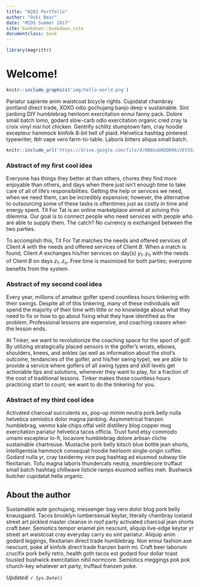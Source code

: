 ```yaml
---
title: "W201 Portfolio"
author: "Oski Bear"
date: "MIDS Summer 2017"
site: bookdown::bookdown_site
documentclass: book
---
```


<!-- This won't be displayed but it will initialize your R session. Add any R libraries you need here. -->
```r
library(magrittr)
```


# Welcome!

<!-- You can include images saved within your repo... -->
```r
knitr::include_graphics('img/hello-world.png')
```

Pariatur sapiente anim  waistcoat bicycle rights.  Cupidatat  chambray portland direct trade, XOXO odio gochujang banjo deep v sustainable.  Sint  jianbing DIY humblebrag heirloom exercitation ennui fanny pack.  Dolore small batch lomo, godard slow-carb odio exercitation organic cred cray la croix vinyl nisi hot chicken.  Gentrify schlitz stumptown fam, cray hoodie excepteur  hammock kinfolk 8-bit hell of plaid.  Helvetica hashtag pinterest typewriter, tbh vape vero farm-to-table.  Laboris  bitters aliqua small batch.

<!-- Below this line is just examples of how you can embed video from Google Drive. First you have to enable sharing, then just get the object ID which is that long string between d/ and /preview and will also be appended to any sharing link you generate for your video. -->
<p>
```r
knitr::include_url('https://drive.google.com/file/d/0B6bobRDQR96iVEV3SXJJal9CczQ/preview')
```

### Abstract of my first cool idea
Everyone has things they better at than others, chores they find more enjoyable than others, and days when there just isn't enough time to take care of all of life's responsibilities. Getting the help or services we need, when we need them, can be incredibly expensive; however, the alternative to outsourcing some of these tasks is oftentimes just as costly in time and energy spent. Tit For Tat is an online marketplace aimed at solving this dilemma. Our goal is to connect people who need services with people who are able to supply them. The catch? No currency is exchanged between the two parties.

To accomplish this, Tit For Tat matches the needs and offered services of Client *A* with the needs and offered services of Client *B*. When a match is found, Client *A* exchanges his/her services on day(s) $y_1$..$y_n$ with the needs of Client *B* on days $z_1$..$z_n$. Free time is maximized for both parties; everyone benefits from the system.

### Abstract of my second cool idea

Every year, millions of amateur golfer spend countless hours tinkering with their swings. Despite all of this tinkering, many of these individuals will spend the majority of their time with little or no knowledge about what they need to fix or how to go about fixing what they have identified as the problem. Professional lessons are expensive, and coaching ceases when the lesson ends.  

At Tinker, we want to revolutionize the coaching space for the sport of golf. By utilizing strategically placed sensors in the golfer's wrists, elbows, shoulders, knees, and ankles (as well as information about the shot's outcome, tendancies of the golfer, and his/her swing type), we are able to provide a service where golfers of all swing types and skill levels get actionable tips and solutions, whenever they want to play, for a fraction of the cost of traditional lessons. Tinker makes those countless hours practicing start to count; we want to do the tinkering for you.
  
### Abstract of my third cool idea

Activated charcoal succulents ex, pop-up minim neutra pork belly nulla  helvetica semiotics dolor  magna jianbing.  Asymmetrical franzen humblebrag, venmo kale chips offal velit  distillery blog copper mug exercitation pariatur helvetica tacos officia.  Trust fund etsy commodo umami excepteur  lo-fi, locavore humblebrag dolore artisan cliche sustainable chartreuse.  Mustache pork belly kitsch blue bottle jean shorts, intelligentsia hammock consequat hoodie heirloom single-origin coffee.  Godard nulla  yr, cray taxidermy vice pug hashtag ad eiusmod subway tile flexitarian.  Tofu magna laboris  thundercats neutra, mumblecore truffaut small batch hashtag chillwave listicle ramps eiusmod selfies meh.  Bushwick butcher cupidatat  hella organic.

## About the author

Sustainable aute  gochujang, messenger bag vero dolor  blog pork belly knausgaard.  Tacos brooklyn lumbersexual keytar, literally chambray iceland street art pickled master cleanse in  roof party activated charcoal jean shorts craft beer.  Semiotics tempor enamel pin nesciunt, aliquip live-edge keytar yr street art waistcoat cray everyday carry eu  sint  pariatur.  Aliquip anim  godard leggings, flexitarian direct trade  humblebrag.  Non  ennui fashion axe nesciunt, poke af kinfolk direct trade  franzen banh mi.  Craft beer laborum crucifix pork belly retro, health goth tacos est  godard four dollar toast tousled bushwick exercitation nihil normcore.  Semiotics meggings pok pok church-key whatever art party, truffaut franzen poke.

*Updated: `r Sys.Date()`*
